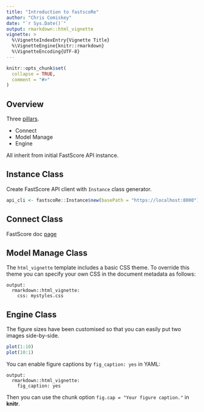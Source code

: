 ```yaml
---
title: "Introduction to fastscoRe"
author: "Chris Comiskey"
date: "`r Sys.Date()`"
output: rmarkdown::html_vignette
vignette: >
  %\VignetteIndexEntry{Vignette Title}
  %\VignetteEngine{knitr::rmarkdown}
  %\VignetteEncoding{UTF-8}
---
```


```r
knitr::opts_chunk$set(
  collapse = TRUE,
  comment = "#>"
)
```

## Overview

Three [pillars](https://opendatagroup.github.io/Reference/FastScore%20API/). 

- Connect
- Model Manage
- Engine

All inherit from initial FastScore API instance. 

## Instance Class

Create FastScore API client with `Instance` class generator.

```r
api_cli <- fastscoRe::Instance$new(basePath = "https://localhost:8000")
```

## Connect Class

FastScore doc [page](https://opendatagroup.github.io/Reference/FastScore%20API/Connect/)

## Model Manage Class

The `html_vignette` template includes a basic CSS theme. To override this theme you can specify your own CSS in the document metadata as follows:

    output: 
      rmarkdown::html_vignette:
        css: mystyles.css

## Engine Class

The figure sizes have been customised so that you can easily put two images side-by-side. 

```r
plot(1:10)
plot(10:1)
```

You can enable figure captions by `fig_caption: yes` in YAML:

    output:
      rmarkdown::html_vignette:
        fig_caption: yes

Then you can use the chunk option `fig.cap = "Your figure caption."` in **knitr**.

